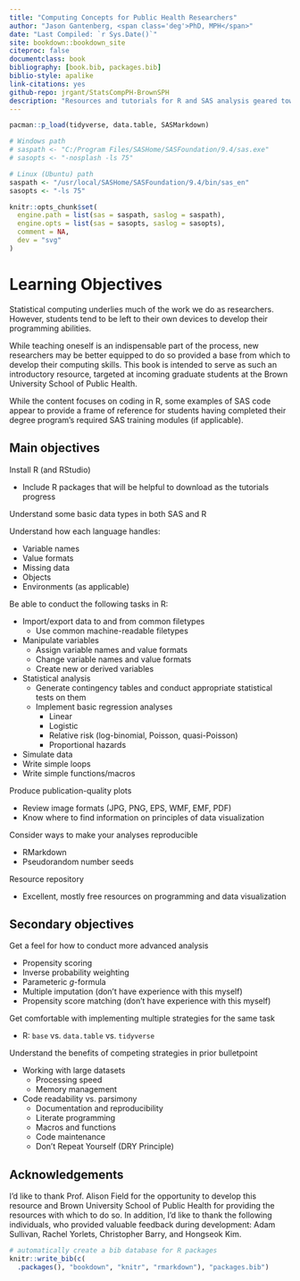 ```yaml
---
title: "Computing Concepts for Public Health Researchers"
author: "Jason Gantenberg, <span class='deg'>PhD, MPH</span>"
date: "Last Compiled: `r Sys.Date()`"
site: bookdown::bookdown_site
citeproc: false
documentclass: book
bibliography: [book.bib, packages.bib]
biblio-style: apalike
link-citations: yes
github-repo: jrgant/StatsCompPH-BrownSPH
description: "Resources and tutorials for R and SAS analysis geared toward public health students."
---
```


```r
pacman::p_load(tidyverse, data.table, SASMarkdown)

# Windows path
# saspath <- "C:/Program Files/SASHome/SASFoundation/9.4/sas.exe"
# sasopts <- "-nosplash -ls 75"

# Linux (Ubuntu) path
saspath <- "/usr/local/SASHome/SASFoundation/9.4/bin/sas_en"
sasopts <- "-ls 75"

knitr::opts_chunk$set(
  engine.path = list(sas = saspath, saslog = saspath),
  engine.opts = list(sas = sasopts, saslog = sasopts),
  comment = NA,
  dev = "svg"
)

```

# Learning Objectives

Statistical computing underlies much of the work we do as researchers. However, students tend to be left to their own devices to develop their programming abilities.

While teaching oneself is an indispensable part of the process, new researchers may be better equipped to do so provided a base from which to develop their computing skills. This book is intended to serve as such an introductory resource, targeted at incoming graduate students at the Brown University School of Public Health. 

While the content focuses on coding in R, some examples of SAS code appear to provide a frame of reference for students having completed their degree program's required SAS training modules (if applicable).


## Main objectives

Install R (and RStudio)

  - Include R packages that will be helpful to download as the tutorials progress

Understand some basic data types in both SAS and R

Understand how each language handles:

  - Variable names
  - Value formats
  - Missing data
  - Objects
  - Environments (as applicable)

Be able to conduct the following tasks in R:

  - Import/export data to and from common filetypes
      - Use common machine-readable filetypes
  - Manipulate variables
      - Assign variable names and value formats
      - Change variable names and value formats
      - Create new or derived variables
  - Statistical analysis
      - Generate contingency tables and conduct appropriate statistical tests on them
      - Implement basic regression analyses
          - Linear
          - Logistic
          - Relative risk (log-binomial, Poisson, quasi-Poisson)
          - Proportional hazards
          <!-- - Complex survey methods -->
          <!-- - Generalized estimating equations -->
  - Simulate data
  - Write simple loops
  - Write simple functions/macros

Produce publication-quality plots

  - Review image formats (JPG, PNG, EPS, WMF, EMF, PDF)
  - Know where to find information on principles of data visualization

Consider ways to make your analyses reproducible

  - RMarkdown
  - Pseudorandom number seeds

Resource repository

  - Excellent, mostly free resources on programming and data visualization

## Secondary objectives

Get a feel for how to conduct more advanced analysis

  - Propensity scoring
  - Inverse probability weighting
  - Parameteric *g*-formula
  - Multiple imputation (don't have experience with this myself)
  - Propensity score matching (don't have experience with this myself)

Get comfortable with implementing multiple strategies for the same task

  - R: `base` vs. `data.table` vs. `tidyverse`

Understand the benefits of competing strategies in prior bulletpoint

  - Working with large datasets
      - Processing speed
      - Memory management

  - Code readability vs. parsimony
      - Documentation and reproducibility
      - Literate programming
      - Macros and functions
      - Code maintenance
      - Don't Repeat Yourself (DRY Principle)


## Acknowledgements

<p style="font-weight:normal;">I'd like to thank Prof. Alison Field for the opportunity to develop this resource and Brown University School of Public Health for providing the resources with which to do so. In addition, I'd like to thank the following individuals, who provided valuable feedback during development: Adam Sullivan, Rachel Yorlets, Christopher Barry, and Hongseok Kim.</p>


```r
# automatically create a bib database for R packages
knitr::write_bib(c(
  .packages(), "bookdown", "knitr", "rmarkdown"), "packages.bib")
```
